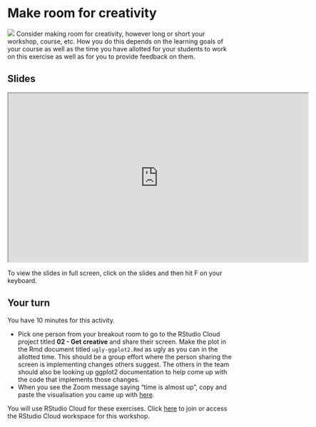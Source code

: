 # Make room for creativity {#creativity}

![](images/icons8-art-prices-100.png){.cover} Consider making room for creativity, however long or short your workshop, course, etc.
How you do this depends on the learning goals of your course as well as the time you have allotted for your students to work on this exercise as well as for you to provide feedback on them.

## Slides

```{=html}
<iframe src="https://rstudio-education.github.io/wtf-teach-rstudio-global/materials/04-creativity/04-creativity.html" width="672px" height="379px" allowfullscreen></iframe>
```
::: {.tip}
To view the slides in full screen, click on the slides and then hit F on your keyboard.
:::

## Your turn

::: {.clock}
You have 10 minutes for this activity.
:::

-   Pick one person from your breakout room to go to the RStudio Cloud project titled **02 - Get creative** and share their screen. Make the plot in the Rmd document titled `ugly-ggplot2.Rmd` as ugly as you can in the allotted time. This should be a group effort where the person sharing the screen is implementing changes others suggest. The others in the team should also be looking up ggplot2 documentation to help come up with the code that implements those changes.
-   When you see the Zoom message saying "time is almost up", copy and paste the visualisation you came up with [here](https://docs.google.com/document/d/1_mvh3QSV9gEFrQH87956ygJwVunOD_jBkoSbpNxoeO8/edit?usp=sharing).

::: {.rstudio-cloud}
You will use RStudio Cloud for these exercises.
Click [here](https://rstudio.cloud/spaces/116472/join?access_code=gDHGlJsqAISVgo6FWUpd4FKfZIe6rULO%2FoLvjC85) to join or access the RStudio Cloud workspace for this workshop.
:::
